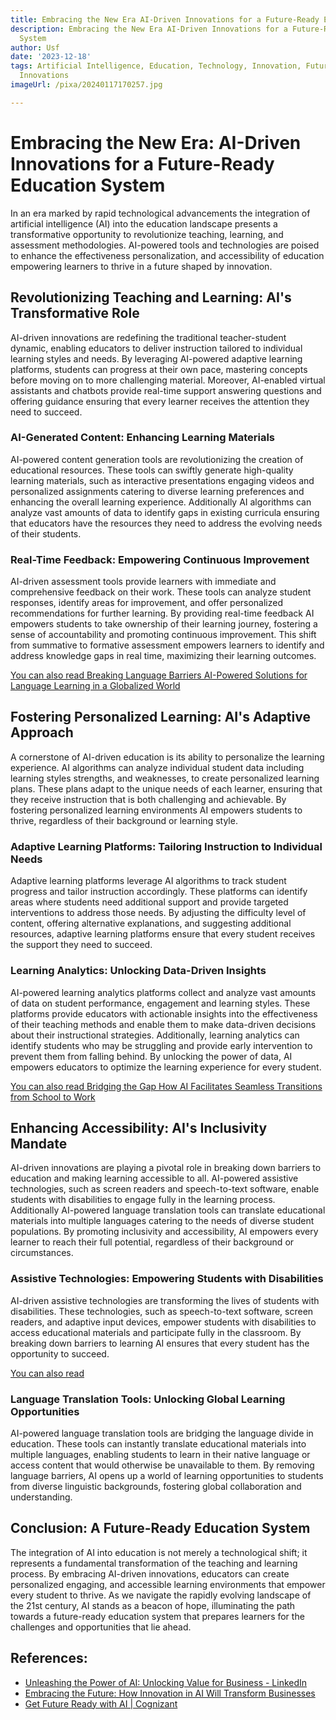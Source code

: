 ```yaml
---
title: Embracing the New Era AI-Driven Innovations for a Future-Ready Education System
description: Embracing the New Era AI-Driven Innovations for a Future-Ready Education
  System
author: Usf
date: '2023-12-18'
tags: Artificial Intelligence, Education, Technology, Innovation, Future-Ready, AI-Driven
  Innovations
imageUrl: /pixa/20240117170257.jpg

---
```

# Embracing  the New Era: AI-Driven Innovations for a Future-Ready Education System

In an era marked by rapid technological advancements the integration of artificial intelligence (AI) into the education landscape  presents  a transformative opportunity to revolutionize teaching, learning, and assessment methodologies.  AI-powered tools and technologies are poised to enhance the effectiveness personalization, and accessibility of education empowering  learners to thrive in a  future shaped by innovation.

## Revolutionizing Teaching and Learning: AI's Transformative Role
AI-driven innovations are redefining the traditional teacher-student dynamic, enabling educators to deliver instruction tailored to individual learning styles  and needs. By leveraging AI-powered adaptive learning platforms, students can progress at their own pace, mastering concepts before moving on  to more challenging  material. Moreover,  AI-enabled virtual assistants and  chatbots provide real-time support answering  questions and offering  guidance ensuring that every learner receives the  attention they need to succeed.

###  AI-Generated Content: Enhancing Learning Materials
AI-powered content generation tools  are revolutionizing the creation of educational resources. These tools can  swiftly generate high-quality learning materials, such as interactive presentations engaging videos and personalized assignments  catering to diverse learning preferences and enhancing the  overall learning experience. Additionally AI algorithms can analyze vast amounts of data to identify gaps in  existing curricula ensuring  that educators have the resources they  need to address the evolving needs of their students.

### Real-Time Feedback: Empowering Continuous Improvement
AI-driven assessment tools provide learners with  immediate and comprehensive feedback on their work. These tools can analyze student responses,  identify areas for improvement, and offer personalized recommendations for further learning.  By providing real-time feedback AI empowers students to take ownership of  their learning journey, fostering a sense of accountability and promoting continuous improvement. This shift from summative to formative assessment  empowers learners to  identify and address knowledge gaps in real time,  maximizing their learning outcomes.

[You can also read Breaking  Language Barriers  AI-Powered Solutions for Language Learning in a Globalized  World](Breaking%20Language%20Barriers%20AI-Powered%20Solutions%20for%20Language%20Learning%20in%20a%20Globalized%20World)


## Fostering Personalized Learning: AI's Adaptive Approach
A cornerstone  of AI-driven education is its ability to personalize  the learning experience.  AI algorithms can analyze individual student data including learning styles strengths, and weaknesses, to  create personalized learning plans. These plans adapt to the unique needs  of  each learner, ensuring that they receive instruction that is both challenging and achievable. By fostering personalized learning environments  AI empowers students to thrive, regardless of their background or learning style.

### Adaptive Learning  Platforms: Tailoring Instruction to Individual Needs
Adaptive learning platforms  leverage AI algorithms to track student progress and tailor  instruction  accordingly. These  platforms can identify areas where students need additional  support and provide targeted interventions to address those  needs. By adjusting the difficulty level of content, offering alternative explanations, and suggesting  additional resources, adaptive learning platforms ensure that every student receives the support  they need to succeed.

###  Learning Analytics:  Unlocking Data-Driven Insights
AI-powered learning  analytics platforms collect and analyze vast amounts of data on student performance, engagement and learning styles. These platforms provide educators with actionable insights into the effectiveness of their teaching methods and enable them to make data-driven decisions about their instructional strategies. Additionally, learning analytics can identify students who may  be struggling and provide early intervention to prevent them from falling behind. By unlocking the power of  data, AI empowers educators to optimize the learning experience for every student.

[You can also  read Bridging the  Gap How AI Facilitates Seamless Transitions from School to Work](Bridging%20the%20Gap%20How%20AI%20Facilitates%20Seamless%20Transitions%20from%20School%20to%20Work)


## Enhancing Accessibility: AI's Inclusivity Mandate
AI-driven innovations are playing a pivotal role in breaking down barriers to education and making learning accessible to all. AI-powered assistive technologies, such as screen readers and speech-to-text  software, enable students with disabilities to engage fully in the learning  process. Additionally AI-powered language translation  tools can  translate educational materials  into multiple languages catering to the needs of  diverse student populations. By promoting inclusivity and accessibility, AI empowers every learner to reach their full potential, regardless of their background or circumstances.

### Assistive Technologies: Empowering Students with  Disabilities
AI-driven assistive technologies are transforming the lives of students with disabilities. These technologies, such as  speech-to-text software, screen  readers, and adaptive input devices, empower students with disabilities to access educational  materials and participate fully in the classroom.  By breaking down barriers to  learning AI  ensures  that every student has the opportunity to succeed.

[You can also read ]()


### Language  Translation Tools: Unlocking Global Learning Opportunities
AI-powered language translation tools are bridging the language divide in education. These tools can  instantly translate educational materials into  multiple languages, enabling students to learn in their native  language or access content that would  otherwise be unavailable to them. By removing language barriers, AI opens up a world of learning opportunities  to students from diverse linguistic backgrounds, fostering global collaboration and understanding.

## Conclusion: A Future-Ready Education System
The integration of AI into education  is not merely a technological shift; it  represents a fundamental transformation of the teaching and learning process.  By embracing AI-driven innovations, educators can create personalized engaging, and accessible learning environments  that  empower every student to thrive.  As we navigate the rapidly evolving landscape of the 21st century, AI stands  as a  beacon of  hope, illuminating the path towards a future-ready education system that prepares learners for the challenges and opportunities that lie ahead.

## References:
- [Unleashing the Power of AI: Unlocking Value for Business - LinkedIn](https://www.linkedin.com/pulse/unleashing-power-ai-unlocking-value-business-anshuman-magazine)
- [Embracing the Future: How Innovation in AI Will Transform Businesses](https://www.linkedin.com/pulse/embracing-future-how-innovation-ai-transform-omar-farooq?trk=pulse-article)
- [Get Future Ready with AI | Cognizant](https://www.cognizant.com/us/en/aem-i/future-ready-ai)
